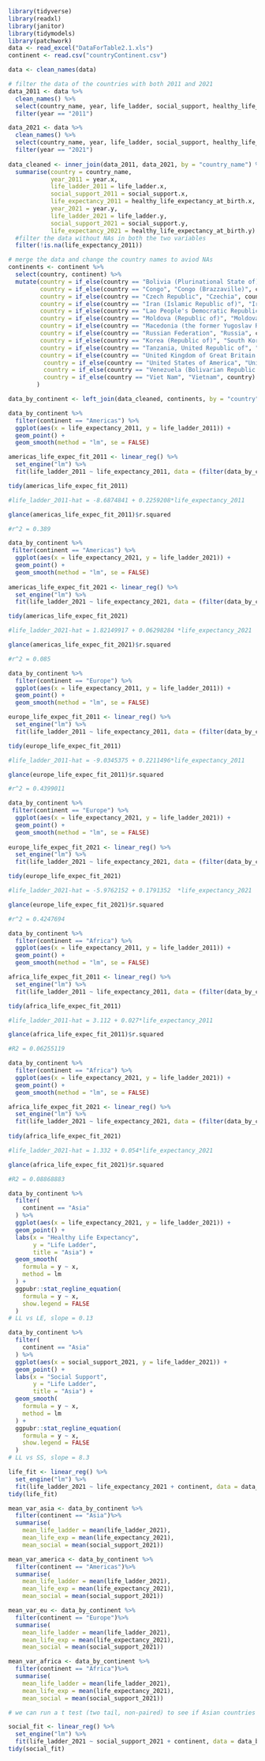 ```r
library(tidyverse)
library(readxl)
library(janitor)
library(tidymodels)
library(patchwork)
data <- read_excel("DataForTable2.1.xls")
continent <- read.csv("countryContinent.csv")
```

```r
data <- clean_names(data)

# filter the data of the countries with both 2011 and 2021
data_2011 <- data %>%
  clean_names() %>% 
  select(country_name, year, life_ladder, social_support, healthy_life_expectancy_at_birth) %>%
  filter(year == "2011")

data_2021 <- data %>%
  clean_names() %>% 
  select(country_name, year, life_ladder, social_support, healthy_life_expectancy_at_birth) %>%
  filter(year == "2021")
  
data_cleaned <- inner_join(data_2011, data_2021, by = "country_name") %>%
  summarise(country = country_name, 
            year_2011 = year.x,
            life_ladder_2011 = life_ladder.x,
            social_support_2011 = social_support.x,
            life_expectancy_2011 = healthy_life_expectancy_at_birth.x,
            year_2021 = year.y,
            life_ladder_2021 = life_ladder.y,
            social_support_2021 = social_support.y,
            life_expectancy_2021 = healthy_life_expectancy_at_birth.y) %>%
  #filter the data without NAs in both the two variables
  filter(!is.na(life_expectancy_2011))
```

```r
# merge the data and change the country names to aviod NAs
continents <- continent %>%
  select(country, continent) %>%
  mutate(country = if_else(country == "Bolivia (Plurinational State of)", "Bolivia", country),
         country = if_else(country == "Congo", "Congo (Brazzaville)", country),
         country = if_else(country == "Czech Republic", "Czechia", country),
         country = if_else(country == "Iran (Islamic Republic of)", "Iran", country),
         country = if_else(country == "Lao People's Democratic Republic", "Laos", country),
         country = if_else(country == "Moldova (Republic of)", "Moldova", country),
         country = if_else(country == "Macedonia (the former Yugoslav Republic of)", "North Macedonia", country),
         country = if_else(country == "Russian Federation", "Russia", country),
         country = if_else(country == "Korea (Republic of)", "South Korea", country),
         country = if_else(country == "Tanzania, United Republic of", "Tanzania", country),
         country = if_else(country == "United Kingdom of Great Britain and Northern Ireland", "United Kingdom", country),
          country = if_else(country == "United States of America", "United States", country),
          country = if_else(country == "Venezuela (Bolivarian Republic of)", "Venezuela", country),
          country = if_else(country == "Viet Nam", "Vietnam", country)
        )

data_by_continent <- left_join(data_cleaned, continents, by = "country")
```

```r
data_by_continent %>%
  filter(continent == "Americas") %>%
  ggplot(aes(x = life_expectancy_2011, y = life_ladder_2011)) +
  geom_point() +
  geom_smooth(method = "lm", se = FALSE) 

americas_life_expec_fit_2011 <- linear_reg() %>%
  set_engine("lm") %>%
  fit(life_ladder_2011 ~ life_expectancy_2011, data = (filter(data_by_continent, continent == "Americas")))

tidy(americas_life_expec_fit_2011)

#life_ladder_2011-hat = -8.6874841 + 0.2259208*life_expectancy_2011

glance(americas_life_expec_fit_2011)$r.squared

#r^2 = 0.389

data_by_continent %>%
 filter(continent == "Americas") %>%
  ggplot(aes(x = life_expectancy_2021, y = life_ladder_2021)) +
  geom_point() +
  geom_smooth(method = "lm", se = FALSE) 
  
americas_life_expec_fit_2021 <- linear_reg() %>%
  set_engine("lm") %>%
  fit(life_ladder_2021 ~ life_expectancy_2021, data = (filter(data_by_continent, continent == "Americas")))

tidy(americas_life_expec_fit_2021)

#life_ladder_2021-hat = 1.82149917 + 0.06298284	*life_expectancy_2021

glance(americas_life_expec_fit_2021)$r.squared

#r^2 = 0.085
```

```r
data_by_continent %>%
  filter(continent == "Europe") %>%
  ggplot(aes(x = life_expectancy_2011, y = life_ladder_2011)) +
  geom_point() +
  geom_smooth(method = "lm", se = FALSE) 

europe_life_expec_fit_2011 <- linear_reg() %>%
  set_engine("lm") %>%
  fit(life_ladder_2011 ~ life_expectancy_2011, data = (filter(data_by_continent, continent == "Europe")))

tidy(europe_life_expec_fit_2011)

#life_ladder_2011-hat = -9.0345375 + 0.2211496*life_expectancy_2011

glance(europe_life_expec_fit_2011)$r.squared

#r^2 = 0.4399011

data_by_continent %>%
 filter(continent == "Europe") %>%
  ggplot(aes(x = life_expectancy_2021, y = life_ladder_2021)) +
  geom_point() +
  geom_smooth(method = "lm", se = FALSE) 
  
europe_life_expec_fit_2021 <- linear_reg() %>%
  set_engine("lm") %>%
  fit(life_ladder_2021 ~ life_expectancy_2021, data = (filter(data_by_continent, continent == "Europe")))

tidy(europe_life_expec_fit_2021)

#life_ladder_2021-hat = -5.9762152 + 0.1791352	*life_expectancy_2021

glance(europe_life_expec_fit_2021)$r.squared

#r^2 = 0.4247694
```

```r
data_by_continent %>%
  filter(continent == "Africa") %>%
  ggplot(aes(x = life_expectancy_2011, y = life_ladder_2011)) +
  geom_point() +
  geom_smooth(method = "lm", se = FALSE)

africa_life_expec_fit_2011 <- linear_reg() %>%
  set_engine("lm") %>%
  fit(life_ladder_2011 ~ life_expectancy_2011, data = (filter(data_by_continent, continent == "Africa")))

tidy(africa_life_expec_fit_2011)

#life_ladder_2011-hat = 3.112 + 0.027*life_expectancy_2011

glance(africa_life_expec_fit_2011)$r.squared

#R2 = 0.06255119

data_by_continent %>%
  filter(continent == "Africa") %>%
  ggplot(aes(x = life_expectancy_2021, y = life_ladder_2021)) +
  geom_point() +
  geom_smooth(method = "lm", se = FALSE)

africa_life_expec_fit_2021 <- linear_reg() %>%
  set_engine("lm") %>%
  fit(life_ladder_2021 ~ life_expectancy_2021, data = (filter(data_by_continent, continent == "Africa")))
  
tidy(africa_life_expec_fit_2021)

#life_ladder_2021-hat = 1.332 + 0.054*life_expectancy_2021

glance(africa_life_expec_fit_2021)$r.squared

#R2 = 0.08868883
```

```r
data_by_continent %>%
  filter(
    continent == "Asia"
  ) %>%
  ggplot(aes(x = life_expectancy_2021, y = life_ladder_2021)) +
  geom_point() +
  labs(x = "Healthy Life Expectancy",
       y = "Life Ladder",
       title = "Asia") +
  geom_smooth(
    formula = y ~ x,
    method = lm
  ) +
  ggpubr::stat_regline_equation(
    formula = y ~ x,
    show.legend = FALSE
  )
# LL vs LE, slope = 0.13

data_by_continent %>%
  filter(
    continent == "Asia"
  ) %>%
  ggplot(aes(x = social_support_2021, y = life_ladder_2021)) +
  geom_point() +
  labs(x = "Social Support",
       y = "Life Ladder",
       title = "Asia") +
  geom_smooth(
    formula = y ~ x,
    method = lm
  ) +
  ggpubr::stat_regline_equation(
    formula = y ~ x,
    show.legend = FALSE
  )
# LL vs SS, slope = 8.3

```

```r
life_fit <- linear_reg() %>%
  set_engine("lm") %>%
  fit(life_ladder_2021 ~ life_expectancy_2021 + continent, data = data_by_continent)
tidy(life_fit)
```
```r
mean_var_asia <- data_by_continent %>%
  filter(continent == "Asia")%>%
  summarise(
    mean_life_ladder = mean(life_ladder_2021),
    mean_life_exp = mean(life_expectancy_2021),
    mean_social = mean(social_support_2021))

mean_var_america <- data_by_continent %>%
  filter(continent == "Americas")%>%
  summarise(
    mean_life_ladder = mean(life_ladder_2021),
    mean_life_exp = mean(life_expectancy_2021),
    mean_social = mean(social_support_2021))

mean_var_eu <- data_by_continent %>%
  filter(continent == "Europe")%>%
  summarise(
    mean_life_ladder = mean(life_ladder_2021),
    mean_life_exp = mean(life_expectancy_2021),
    mean_social = mean(social_support_2021))

mean_var_africa <- data_by_continent %>%
  filter(continent == "Africa")%>%
  summarise(
    mean_life_ladder = mean(life_ladder_2021),
    mean_life_exp = mean(life_expectancy_2021),
    mean_social = mean(social_support_2021))

# we can run a t test (two tail, non-paired) to see if Asian countries' healthy life expectancy or something is significantly different form the others
```

```r
social_fit <- linear_reg() %>%
  set_engine("lm") %>%
  fit(life_ladder_2021 ~ social_support_2021 + continent, data = data_by_continent)
tidy(social_fit)
```

```r

```

```r

```

